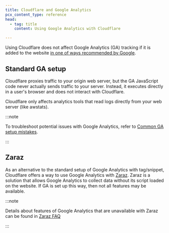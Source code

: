 ```yaml
---
title: Cloudflare and Google Analytics
pcx_content_type: reference
head:
  - tag: title
    content: Using Google Analytics with Cloudflare

---
```


Using Cloudflare does not affect Google Analytics (GA) tracking if it is added to the website [in one of ways recommended by Google](https://support.google.com/analytics/answer/9304153#add-tag).

## Standard GA setup

Cloudflare proxies traffic to your origin web server, but the GA JavaScript code never actually sends traffic to your server. Instead, it executes directly in a user's browser and does not interact with Cloudflare.

Cloudflare only affects analytics tools that read logs directly from your web server (like awstats).

:::note


To troubleshoot potential issues with Google Analytics, refer to [Common GA setup mistakes](https://support.google.com/analytics/answer/1009683).


:::

## Zaraz

As an alternative to the standard setup of Google Analytics with tag/snippet, Cloudflare offers a way to use Google Analytics with [Zaraz](/zaraz/). Zaraz is a solution that allows Google Analytics to collect data without its script loaded on the website. If GA is set up this way, then not all features may be available.

:::note


Details about features of Google Analytics that are unavailable with Zaraz can be found in [Zaraz FAQ](/zaraz/faq/#tools)


:::
